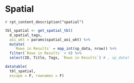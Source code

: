 
# Spatial

`r rpt_content_description("spatial")`

```r
tbl_spatial <- get_spatial_tbl(
  d_spatial_tags, 
  aoi_wkt = params$spatial_aoi_wkt) %>% 
  mutate(
    `Rows in Results` = map_int(sp_data, nrow)) %>% 
  filter(`Rows in Results` > 0) %>% 
  select(ID, Title, Tags, `Rows in Results`) # , sp_data)

datatable(
  tbl_spatial, 
  escape = F, rownames = F)
```
